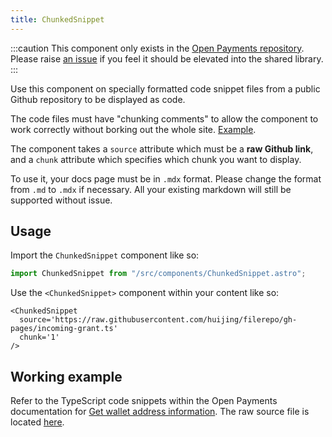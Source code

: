 ```yaml
---
title: ChunkedSnippet
---
```


:::caution
This component only exists in the [Open Payments repository](https://github.com/interledger/open-payments/tree/main/docs/src/components). Please raise [an issue](https://github.com/interledger/docs-design-system/issues/new?assignees=&labels=enhancement&projects=&template=feature_request.yml&title=%5BFEATURE%5D+%3Ctitle%3E) if you feel it should be elevated into the shared library.
:::

Use this component on specially formatted code snippet files from a public Github repository to be displayed as code.

The code files must have "chunking comments" to allow the component to work correctly without borking out the whole site. [Example](https://raw.githubusercontent.com/interledger/open-payments-snippets/main/wallet-address/wallet-address-get.ts).

The component takes a `source` attribute which must be a **raw Github link**, and a `chunk` attribute which specifies which chunk you want to display.

To use it, your docs page must be in `.mdx` format. Please change the format from `.md` to `.mdx` if necessary. All your existing markdown will still be supported without issue.

## Usage

Import the `ChunkedSnippet` component like so:

```jsx
import ChunkedSnippet from "/src/components/ChunkedSnippet.astro";
```

Use the `<ChunkedSnippet>` component within your content like so:

```
<ChunkedSnippet
  source='https://raw.githubusercontent.com/huijing/filerepo/gh-pages/incoming-grant.ts'
  chunk='1'
/>
```

## Working example

Refer to the TypeScript code snippets within the Open Payments documentation for [Get wallet address information](https://openpayments.guide/snippets/wallet-get-info/#prerequisites). The raw source file is located [here](https://raw.githubusercontent.com/interledger/open-payments-snippets/main/wallet-address/wallet-address-get.ts).
